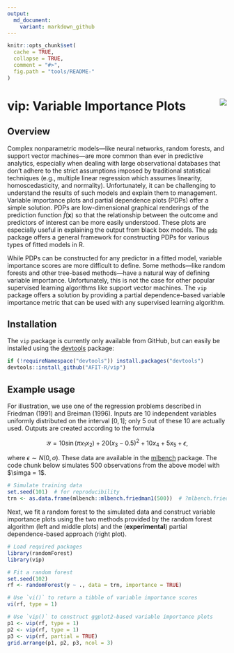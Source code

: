 ```yaml
---
output:
  md_document:
    variant: markdown_github
---
```


<!-- README.md is generated from README.Rmd. Please edit that file -->

```r
knitr::opts_chunk$set(
  cache = TRUE,
  collapse = TRUE,
  comment = "#>",
  fig.path = "tools/README-"
)
```

# vip: Variable Importance Plots <img src="tools/vip-logo.png" align="right" />

## Overview

Complex nonparametric models---like neural networks, random forests, and support vector machines---are more common than ever in predictive analytics, especially when dealing with large observational databases that don't adhere to the strict assumptions imposed by traditional statistical techniques (e.g., multiple linear regression which assumes linearity, homoscedasticity, and normality). Unfortunately, it can be challenging to understand the results of such models and explain them to management. Variable importance plots and partial dependence plots (PDPs) offer a simple solution. PDPs are low-dimensional graphical renderings of the prediction function $\widehat{f}\left(\boldsymbol{x}\right)$ so that the relationship between the outcome and predictors of interest can be more easily understood. These plots are especially useful in explaining the output from black box models. The [`pdp`](https://github.com/bgreenwell/pdp) package offers a general framework for constructing PDPs for various types of fitted models in R. 

While PDPs can be constructed for any predictor in a fitted model, variable importance scores are more difficult to define. Some methods---like random forests and other tree-based methods---have a natural way of defining variable importance. Unfortunately, this is not the case for other popular supervised learning algorithms like support vector machines. The `vip` package offers a solution by providing a partial dependence-based variable importance metric that can be used with any supervised learning algorithm.


## Installation

The `vip` package is currently only available from GitHub, but can easily be installed using the [devtools](https://CRAN.R-project.org/package=devtools) package:
```r
if (!requireNamespace("devtools")) install.packages("devtools")
devtools::install_github("AFIT-R/vip")
```


## Example usage

For illustration, we use one of the regression problems described in Friedman (1991) and Breiman (1996). Inputs are 10 independent variables uniformly distributed on the interval $\left[0, 1\right]$; only 5 out of these 10 are actually used. Outputs are created according to the formula

$$
\mathcal{Y} = 10 \sin\left(\pi x_1 x_2\right) + 20 \left(x_3 - 0.5\right) ^ 2 + 10 x_4 + 5 x_5 + \epsilon,
$$

where $\epsilon \sim N\left(0, \sigma\right)$. These data are available in the [mlbench](https://CRAN.R-project.org/package=mlbench) package. The code chunk below simulates 500 observations from the above model with $\simga = 1$.
```r
# Simulate training data
set.seed(101)  # for reproducibility
trn <- as.data.frame(mlbench::mlbench.friedman1(500))  # ?mlbench.friedman1
```

Next, we fit a random forest to the simulated data and construct variable importance plots using the two methods provided by the random forest algorithm (left and middle plots) and the (**experimental**) partial dependence-based approach (right plot).
```r
# Load required packages
library(randomForest)  
library(vip)

# Fit a random forest
set.seed(102)
rf <- randomForest(y ~ ., data = trn, importance = TRUE)

# Use `vi()` to return a tibble of variable importance scores
vi(rf, type = 1)

# Use `vip()` to construct ggplot2-based variable importance plots
p1 <- vip(rf, type = 1)
p2 <- vip(rf, type = 1)
p3 <- vip(rf, partial = TRUE)
grid.arrange(p1, p2, p3, ncol = 3)
```
